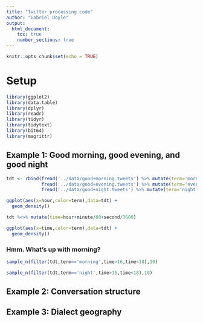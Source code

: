 ```yaml
---
title: "Twitter processing code"
author: "Gabriel Doyle"
output: 
  html_document:
    toc: true
    number_sections: true
---
```


```r
knitr::opts_chunk$set(echo = TRUE)
```

# Setup

```r
library(ggplot2)
library(data.table)
library(dplyr)
library(readr)
library(tidyr)
library(tidytext)
library(bit64)
library(magrittr)
```

## Example 1: Good morning, good evening, and good night

```r
tdt <- rbind(fread('../data/good+morning.tweets') %>% mutate(term='morning'),
             fread('../data/good+evening.tweets') %>% mutate(term='evening'),
             fread('../data/good+night.tweets') %>% mutate(term='night'))

ggplot(aes(x=hour,color=term),data=tdt) +
  geom_density()
```

```r
tdt %<>% mutate(time=hour+minute/60+second/3600)

ggplot(aes(x=time,color=term),data=tdt) +
  geom_density()
```

### Hmm. What's up with morning?

```r
sample_n(filter(tdt,term=='morning',time>16,time<18),10)
```

```r
sample_n(filter(tdt,term=='night',time>16,time<18),10)
```

## Example 2: Conversation structure

## Example 3: Dialect geography




